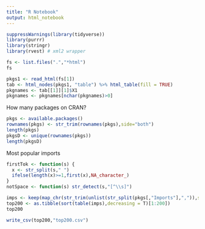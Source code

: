 ---
title: "R Notebook"
output: html_notebook
---


```{r}
suppressWarnings(library(tidyverse))
library(purrr)
library(stringr)
library(rvest) # xml2 wrapper
```

```{r}
fs <- list.files(".","*html")
fs
```

```{r}
pkgs1 <- read_html(fs[1])
tab <- html_nodes(pkgs1, "table") %>% html_table(fill = TRUE)
pkgnames <- tab[[1]][1]$X1
pkgnames <- pkgnames[nchar(pkgnames)>0]
```


How many packages on CRAN? 

```{r}
pkgs <- available.packages()
rownames(pkgs) <- str_trim(rownames(pkgs),side="both")
length(pkgs)
pkgsD <- unique(rownames(pkgs))
length(pkgsD)
```

Most popular imports

```{r}
firstTok <- function(s) {
  x <- str_split(s," ")
  ifelse(length(x)>=1,first(x),NA_character_)
}
notSpace <- function(s) str_detect(s,"[^\\s]")

imps <- keep(map_chr(str_trim(unlist(str_split(pkgs[,"Imports"],",")),side="both"), firstTok), notSpace)
top200 <- as.tibble(sort(table(imps),decreasing = T)[1:200])
top200
```

```{r}
write_csv(top200,"top200.csv")
```


